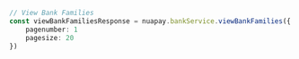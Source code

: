 ```typescript index.ts
// View Bank Families
const viewBankFamiliesResponse = nuapay.bankService.viewBankFamilies({
    pagenumber: 1
    pagesize: 20
})
```